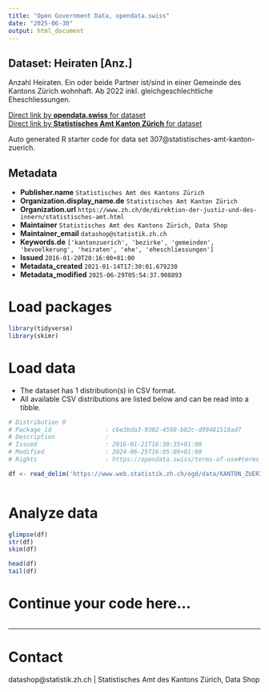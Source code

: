 ```yaml
---
title: "Open Government Data, opendata.swiss"
date: "2025-06-30"
output: html_document
---
```


## Dataset: Heiraten [Anz.]

Anzahl Heiraten. Ein oder beide Partner ist/sind in einer Gemeinde des Kantons Zürich wohnhaft. Ab 2022 inkl. gleichgeschlechtliche Eheschliessungen.

[Direct link by **opendata.swiss** for dataset](https://opendata.swiss/de/dataset/heiraten-anz)<br>
[Direct link by **Statistisches Amt Kanton Zürich** for dataset](https://www.zh.ch/de/politik-staat/gemeinden/gemeindeportraet.html)

Auto generated R starter code for data set 307@statistisches-amt-kanton-zuerich.

## Metadata

- **Publisher.name** `Statistisches Amt des Kantons Zürich`
- **Organization.display_name.de** `Statistisches Amt Kanton Zürich`
- **Organization.url** `https://www.zh.ch/de/direktion-der-justiz-und-des-innern/statistisches-amt.html`
- **Maintainer** `Statistisches Amt des Kantons Zürich, Data Shop`
- **Maintainer_email** `datashop@statistik.zh.ch`
- **Keywords.de** `['kantonzuerich', 'bezirke', 'gemeinden', 'bevoelkerung', 'heiraten', 'ehe', 'eheschliessungen']`
- **Issued** `2016-01-20T20:16:00+01:00`
- **Metadata_created** `2021-01-14T17:30:01.679230`
- **Metadata_modified** `2025-06-29T05:54:37.908893`


# Load packages

```r

library(tidyverse)
library(skimr)

```

# Load data

-   The dataset has 1 distribution(s) in CSV format.
-   All available CSV distributions are listed below and can be read into a tibble.

```r

# Distribution 0
# Package_id               : c6e3bda3-9302-4598-b82c-d99481518ad7
# Description              : 
# Issued                   : 2016-01-21T16:30:35+01:00
# Modified                 : 2024-06-25T16:05:09+01:00
# Rights                   : https://opendata.swiss/terms-of-use#terms_by

df <- read_delim('https://www.web.statistik.zh.ch/ogd/data/KANTON_ZUERICH_445.csv')



```

# Analyze data

```r

glimpse(df)
str(df)
skim(df)

head(df)
tail(df)

```

# Continue your code here...

```r

```

------------------------------------------------------------------------

# Contact

datashop@statistik.zh.ch | Statistisches Amt des Kantons Zürich, Data Shop

